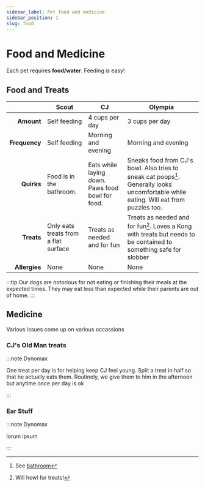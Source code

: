```yaml
---
sidebar_label: Pet food and medicine
sidebar_position: 1
slug: food
---
```


# Food and Medicine

Each pet requires **food/water**. Feeding is easy!


## Food and Treats

|               | Scout         | CJ                | Olympia           |
| ------------: | ------------- | ----------------- | ----------------- |
| **Amount**    | Self feeding  | 4 cups per day    | 3 cups per day    |
| **Frequency** | Self feeding  | Morning and evening | Morning and evening |
| **Quirks**    | Food is in the bathroom. | Eats while laying down. Paws food bowl for food. | Sneaks food from CJ's bowl. Also tries to sneak cat poops[^1]. Generally looks uncomfortable while eating. Will eat from puzzles too.| 
| **Treats**    |Only eats treats from a flat surface|Treats as needed and for fun|Treats as needed and for fun[^2]. Loves a Kong with treats but needs to be contained to something safe for slobber |
| **Allergies** | None | None | None |


[^1]:See [bathroom](/docs/pets/scout#litterbox)
[^2]:Will howl for treats!

:::tip 
Our dogs are notorious for not eating or finishing their meals at the expected times. They may eat less than expected while their parents are out of home.
:::



## Medicine
Various issues come up on various occassions
    
### CJ's Old Man treats
:::note Dynomax

One treat per day is for helping keep CJ feel young. Split a treat in half so that he actually eats them. Routinely, we give them to him in the afternoon but anytime once per day is ok

:::

### Ear Stuff
:::note Dynomax

lorum ipsum

:::


